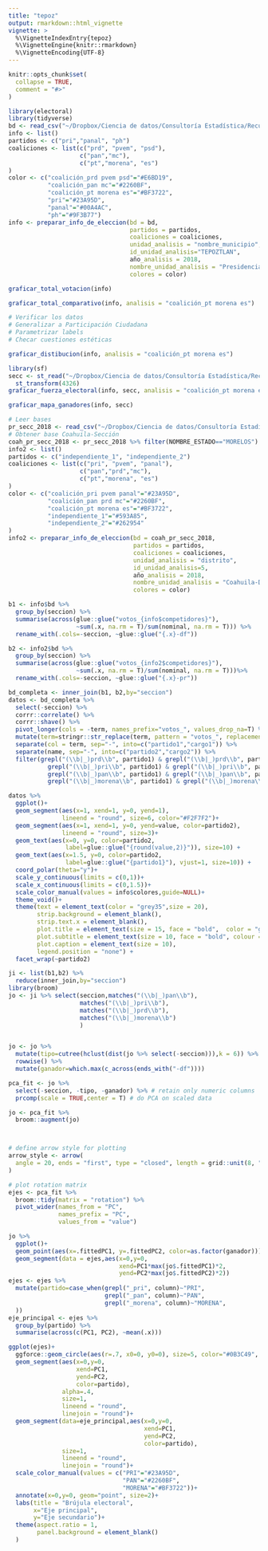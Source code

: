 ```yaml
---
title: "tepoz"
output: rmarkdown::html_vignette
vignette: >
  %\VignetteIndexEntry{tepoz}
  %\VignetteEngine{knitr::rmarkdown}
  %\VignetteEncoding{UTF-8}
---
```


```r
knitr::opts_chunk$set(
  collapse = TRUE,
  comment = "#>"
)
```

```r
library(electoral)
library(tidyverse)
bd <- read_csv("~/Dropbox/Ciencia de datos/Consultoría Estadística/Recursos/Externos/INE/Bases de datos/2018/Locales/Presidente Municipal/morelos_municipal_2018_casilla.csv")
info <- list()
partidos <- c("pri","panal", "ph")
coaliciones <- list(c("prd", "pvem", "psd"),
                    c("pan","mc"),
                    c("pt","morena", "es")
)
color <- c("coalición_prd pvem psd"="#E6BD19",  
           "coalición_pan mc"="#2260BF",
           "coalición_pt morena es"="#BF3722",
           "pri"="#23A95D",
           "panal"="#00A4AC",
           "ph"="#9F3B77")
info <- preparar_info_de_eleccion(bd = bd,
                                  partidos = partidos,
                                  coaliciones = coaliciones,
                                  unidad_analisis = "nombre_municipio",
                                  id_unidad_analisis="TEPOZTLAN",
                                  año_analisis = 2018,
                                  nombre_unidad_analisis = "Presidencia municipal-Tepoztlan",
                                  colores = color)
```

```r
graficar_total_votacion(info)
```

```r
graficar_total_comparativo(info, analisis = "coalición_pt morena es")
```

```r
# Verificar los datos
# Generalizar a Participación Ciudadana
# Parametrizar labels
# Checar cuestiones estéticas

graficar_distibucion(info, analisis = "coalición_pt morena es")
```

```r
library(sf)
secc <- st_read("~/Dropbox/Ciencia de datos/Consultoría Estadística/Recursos/Externos/INE/SHP/2017/17 - Morelos/SECCION.shp", stringsAsFactors = FALSE, quiet = TRUE) %>%
  st_transform(4326) 
graficar_fuerza_electoral(info, secc, analisis = "coalición_pt morena es")
```

```r
graficar_mapa_ganadores(info, secc)
```

```r
# Leer bases
pr_secc_2018 <- read_csv("~/Dropbox/Ciencia de datos/Consultoría Estadística/Recursos/Externos/INE/Bases de datos/2018/Federal/Presidencia_2018_casilla.csv")
# Obtener base Coahuila-Sección
coah_pr_secc_2018 <- pr_secc_2018 %>% filter(NOMBRE_ESTADO=="MORELOS")
info2 <- list()
partidos <- c("independiente_1", "independiente_2")
coaliciones <- list(c("pri", "pvem", "panal"),
                    c("pan","prd","mc"),
                    c("pt","morena", "es")
)
color <- c("coalición_pri pvem panal"="#23A95D",  
           "coalición_pan prd mc"="#2260BF",
           "coalición_pt morena es"="#BF3722",
           "independiente_1"="#593A85",
           "independiente_2"="#262954"
)
info2 <- preparar_info_de_eleccion(bd = coah_pr_secc_2018,
                                   partidos = partidos,
                                   coaliciones = coaliciones,
                                   unidad_analisis = "distrito",
                                   id_unidad_analisis=5,
                                   año_analisis = 2018,
                                   nombre_unidad_analisis = "Coahuila-Distrito Federal V",
                                   colores = color)
```

```r
b1 <- info$bd %>% 
  group_by(seccion) %>% 
  summarise(across(glue::glue("votos_{info$competidores}"),
                   ~sum(.x, na.rm = T)/sum(nominal, na.rm = T))) %>% 
  rename_with(.cols=-seccion, ~glue::glue("{.x}-df"))

b2 <- info2$bd %>% 
  group_by(seccion) %>% 
  summarise(across(glue::glue("votos_{info2$competidores}"),
                   ~sum(.x, na.rm = T)/sum(nominal, na.rm = T)))%>% 
  rename_with(.cols=-seccion, ~glue::glue("{.x}-pr"))

bd_completa <- inner_join(b1, b2,by="seccion")
datos <- bd_completa %>% 
  select(-seccion) %>% 
  corrr::correlate() %>% 
  corrr::shave() %>% 
  pivot_longer(cols = -term, names_prefix="votos_", values_drop_na=T) %>% 
  mutate(term=stringr::str_replace(term, pattern = "votos_", replacement = "")) %>% 
  separate(col = term, sep="-", into=c("partido1","cargo1")) %>% 
  separate(name, sep="-", into=c("partido2","cargo2")) %>% 
  filter(grepl("(\\b|_)prd\\b", partido1) & grepl("(\\b|_)prd\\b", partido2)|
           grepl("(\\b|_)pri\\b", partido1) & grepl("(\\b|_)pri\\b", partido2)|
           grepl("(\\b|_)pan\\b", partido1) & grepl("(\\b|_)pan\\b", partido2)|
           grepl("(\\b|_)morena\\b", partido1) & grepl("(\\b|_)morena\\b", partido2))

datos %>% 
  ggplot()+
  geom_segment(aes(x=1, xend=1, y=0, yend=1),
               lineend = "round", size=6, color="#F2F7F2")+
  geom_segment(aes(x=1, xend=1, y=0, yend=value, color=partido2),
               lineend = "round", size=3)+
  geom_text(aes(x=0, y=0, color=partido2,
                label=glue::glue("{round(value,2)}")), size=10) +
  geom_text(aes(x=1.5, y=0, color=partido2,
                label=glue::glue("{partido1}"), vjust=1, size=10)) +
  coord_polar(theta="y")+
  scale_y_continuous(limits = c(0,1))+
  scale_x_continuous(limits = c(0,1.5))+
  scale_color_manual(values = info$colores,guide=NULL)+
  theme_void()+
  theme(text = element_text(color = "grey35",size = 20),
        strip.background = element_blank(),
        strip.text.x = element_blank(),
        plot.title = element_text(size = 15, face = "bold",  color = "grey35"),
        plot.subtitle = element_text(size = 10, face = "bold", colour = "#666666"),
        plot.caption = element_text(size = 10),
        legend.position = "none") +
  facet_wrap(~partido2)
```


```r
ji <- list(b1,b2) %>% 
  reduce(inner_join,by="seccion")
library(broom)
jo <- ji %>% select(seccion,matches("(\\b|_)pan\\b"), 
                    matches("(\\b|_)pri\\b"),
                    matches("(\\b|_)prd\\b"),
                    matches("(\\b|_)morena\\b")
                    )


jo <- jo %>% 
  mutate(tipo=cutree(hclust(dist(jo %>% select(-seccion))),k = 6)) %>% 
  rowwise() %>% 
  mutate(ganador=which.max(c_across(ends_with("-df"))))

pca_fit <- jo %>% 
  select(-seccion, -tipo, -ganador) %>% # retain only numeric columns
  prcomp(scale = TRUE,center = T) # do PCA on scaled data

jo <- pca_fit %>%
  broom::augment(jo) 



# define arrow style for plotting
arrow_style <- arrow(
  angle = 20, ends = "first", type = "closed", length = grid::unit(8, "pt")
)

# plot rotation matrix
ejes <- pca_fit %>%
  broom::tidy(matrix = "rotation") %>% 
  pivot_wider(names_from = "PC", 
              names_prefix = "PC", 
              values_from = "value") 

jo %>% 
  ggplot()+
  geom_point(aes(x=.fittedPC1, y=.fittedPC2, color=as.factor(ganador)))+
  geom_segment(data = ejes,aes(x=0,y=0,
                               xend=PC1*max(jo$.fittedPC1)*2,
                               yend=PC2*max(jo$.fittedPC2)*2))
ejes <- ejes %>% 
  mutate(partido=case_when(grepl("_pri", column)~"PRI",
                           grepl("_pan", column)~"PAN",
                           grepl("_morena", column)~"MORENA",
  )) 
eje_principal <- ejes %>% 
  group_by(partido) %>% 
  summarise(across(c(PC1, PC2), ~mean(.x)))

ggplot(ejes)+
  ggforce::geom_circle(aes(r=.7, x0=0, y0=0), size=5, color="#0B3C49", fill="#F2F7F2")+
  geom_segment(aes(x=0,y=0,
                   xend=PC1,
                   yend=PC2, 
                   color=partido),
               alpha=.4, 
               size=1,
               lineend = "round", 
               linejoin = "round")+
  geom_segment(data=eje_principal,aes(x=0,y=0,
                                      xend=PC1,
                                      yend=PC2,
                                      color=partido),
               size=1, 
               lineend = "round", 
               linejoin = "round")+
  scale_color_manual(values = c("PRI"="#23A95D",
                                "PAN"="#2260BF",
                                "MORENA"="#BF3722"))+
  annotate(x=0,y=0, geom="point", size=2)+
  labs(title = "Brújula electoral", 
       x="Eje principal",
       y="Eje secundario")+
  theme(aspect.ratio = 1,
        panel.background = element_blank()
  )

```



